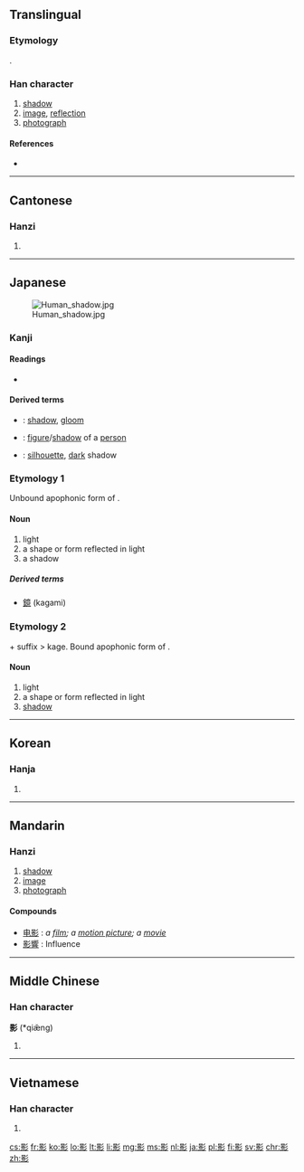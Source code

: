 ==Translingual==
{{stroke order|strokes=15}}

===Etymology===
{{Han compound|景|彡|ls=psc|c1=p|c2=s}}.

===Han character===
{{Han char|rn=59|rad=彡|as=12|sn=15|four=6292<sub>2</sub>|canj=日火竹竹竹 (AFHHH)|ids=⿰[[景]][[彡]]}}

# [[shadow]]
# [[image]], [[reflection]]
# [[photograph]]

====References====
* {{Han ref|kx=0364.190|dkj=10019|dj=0684.050|hdz=20857.040|uh=5F71|ud=24433|bh=BC76|bd=48246}}

----

==Cantonese==

===Hanzi===
{{yue-hanzi|jyut=|y=ying2}}

# {{defn|lang=yue|sort=彡12}}

----

==Japanese==
[[Image:Human_shadow.jpg|thumb|right]]

===Kanji===
{{ja-kanji|grade=c|rs=彡12}}

====Readings====
* {{ja-readings|on=[[えい]] (ei), [[よう]] (yō)|kun=[[かげ]] (kage)}}

====Derived terms====
* {{ja-r|暗影|あんえい}}: [[shadow]], [[gloom]]
* {{ja-r|人影|じんえい}}: [[figure]]/[[shadow]] of a [[person]]
* {{ja-r|黒影|こくえい}}: [[silhouette]], [[dark]] shadow

===Etymology 1===
Unbound apophonic form of {{term|影|kaga|id}}.

====Noun====
{{ja-noun|かが}}

# light
# a shape or form reflected in light
# a shadow

=====Derived terms=====
* [[鏡]] (kagami)

===Etymology 2===
{{term|影|kaga}} + suffix {{term|い|i}} > kage. Bound apophonic form of {{term|影|kaga|id}}.

====Noun====
{{ja-noun|かげ}}

# light
# a shape or form reflected in light
# [[shadow]]

----

==Korean==

===Hanja===
{{ko-hanja|hangeul=영|eumhun=|rv=yeong|mr=yŏng|y=yeng}}

# {{defn|lang=ko|sort=彡12}}

----

==Mandarin==

===Hanzi===
{{cmn-hanzi|pin=[[yǐng]] ([[ying3]])|wg=ying<sup>3</sup>}}

# [[shadow]]
# [[image]]
# [[photograph]]

====Compounds====
* [[电影]] : ''a [[film]]; a [[motion picture]]; a [[movie]]''
* [[影響]] : Influence

----

==Middle Chinese==

===Han character===
'''影''' (*qiæ̌ng)<!--note: asterisk indicates that this character appears in the Tang Dynasty corpus of literature more than four times-->

# {{defn|lang=ltc|sort=彡12}}

----

==Vietnamese==

===Han character===
{{vi-hantu|[[ảnh]]|rs=彡12}}

# {{defn|lang=vi|sort=彡12}}

[[cs:影]]
[[fr:影]]
[[ko:影]]
[[lo:影]]
[[lt:影]]
[[li:影]]
[[mg:影]]
[[ms:影]]
[[nl:影]]
[[ja:影]]
[[pl:影]]
[[fi:影]]
[[sv:影]]
[[chr:影]]
[[zh:影]]
